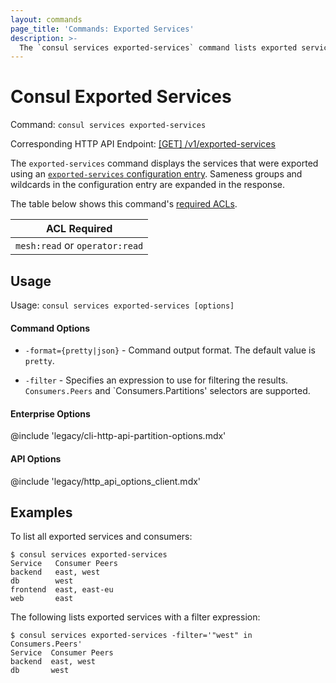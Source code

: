 ```yaml
---
layout: commands
page_title: 'Commands: Exported Services'
description: >-
  The `consul services exported-services` command lists exported services and their consumers.
---
```


# Consul Exported Services

Command: `consul services exported-services`

Corresponding HTTP API Endpoint: [\[GET\] /v1/exported-services](/consul/api-docs/exported-services)

The `exported-services` command displays the services that were exported using an [`exported-services` configuration entry](/consul/docs/connect/config-entries/exported-services). Sameness groups and wildcards in the configuration entry are expanded in the response.


The table below shows this command's [required ACLs](/consul/api-docs/api-structure#authentication).

| ACL Required                   |
| ------------------------------ |
| `mesh:read` or `operator:read` |

## Usage

Usage: `consul services exported-services [options]`

#### Command Options

- `-format={pretty|json}` - Command output format. The default value is `pretty`.

- `-filter` - Specifies an expression to use for filtering the results. `Consumers.Peers` and `Consumers.Partitions' selectors are supported.

#### Enterprise Options

@include 'legacy/cli-http-api-partition-options.mdx'

#### API Options

@include 'legacy/http_api_options_client.mdx'

## Examples

To list all exported services and consumers:

    $ consul services exported-services
    Service   Consumer Peers
    backend   east, west
    db        west
    frontend  east, east-eu
    web       east

The following lists exported services with a filter expression:

    $ consul services exported-services -filter='"west" in Consumers.Peers'
    Service  Consumer Peers
    backend  east, west
    db       west
